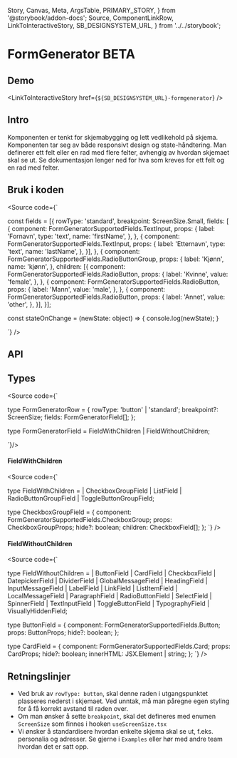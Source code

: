   Story,
  Canvas,
  Meta,
  ArgsTable,
  PRIMARY_STORY,
} from '@storybook/addon-docs';
  Source,
  ComponentLinkRow,
  LinkToInteractiveStory,
  SB_DESIGNSYSTEM_URL,
} from '../../storybook';

<Meta title="Design system/FormGenerator BETA/API" component={FormGenerator} />

# FormGenerator BETA

<ComponentLinkRow githubHref="https://github.com/domstolene/designsystem/tree/master/components/src/components/FormGenerator" />

## Demo

<Canvas>
  <Story id="design-system-formgenerator-beta--default" />
</Canvas>

<LinkToInteractiveStory href={`${SB_DESIGNSYSTEM_URL}-formgenerator`} />

## Intro

Komponenten er tenkt for skjemabygging og lett vedlikehold på skjema. Komponenten tar seg av både responsivt design og state-håndtering.
Man definerer ett felt eller en rad med flere felter, avhengig av hvordan skjemaet skal se ut. Se dokumentasjon lenger ned for hva som kreves for ett felt og en rad med felter.

## Bruk i koden

<Source code={`


const fields = [{
    rowType: 'standard',
    breakpoint: ScreenSize.Small,
    fields: [
    {
        component: FormGeneratorSupportedFields.TextInput,
        props: {
            label: 'Fornavn',
            type: 'text',
            name: 'firstName',
        },
    },
    {
        component: FormGeneratorSupportedFields.TextInput,
        props: {
            label: 'Etternavn',
            type: 'text',
            name: 'lastName',
        },
    }],
},
{
    component: FormGeneratorSupportedFields.RadioButtonGroup,
    props: {
        label: 'Kjønn',
        name: 'kjønn',
    },
    children: [{
        component: FormGeneratorSupportedFields.RadioButton,
        props: {
            label: 'Kvinne',
            value: 'female',
        },
    },
    {
        component: FormGeneratorSupportedFields.RadioButton,
        props: {
            label: 'Mann',
            value: 'male',
        },
    },
    {
        component: FormGeneratorSupportedFields.RadioButton,
        props: {
            label: 'Annet',
            value: 'other',
        },
    }],
}];

const stateOnChange = (newState: object) => {
    console.log(newState);
}

<FormGenerator fields={fields} stateOnChange={stateOnChange} />

`} />

## API

<ArgsTable story={PRIMARY_STORY} />

## Types

<Source code={`

type FormGeneratorRow = {
  rowType: 'button' | 'standard';
  breakpoint?: ScreenSize;
  fields: FormGeneratorField[];
};

type FormGeneratorField = FieldWithChildren | FieldWithoutChildren;

`}/>

#### FieldWithChildren

<Source code={`

type FieldWithChildren =
  | CheckboxGroupField
  | ListField
  | RadioButtonGroupField
  | ToggleButtonGroupField;

type CheckboxGroupField = {
  component: FormGeneratorSupportedFields.CheckboxGroup;
  props: CheckboxGroupProps;
  hide?: boolean;
  children: CheckboxField[];
};
`} />

#### FieldWithoutChildren

<Source code={`

type FieldWithoutChildren =
  | ButtonField
  | CardField
  | CheckboxField
  | DatepickerField
  | DividerField
  | GlobalMessageField
  | HeadingField
  | InputMessageField
  | LabelField
  | LinkField
  | ListItemField
  | LocalMessageField
  | ParagraphField
  | RadioButtonField
  | SelectField
  | SpinnerField
  | TextInputField
  | ToggleButtonField
  | TypographyField
  | VisuallyHiddenField;

type ButtonField = {
  component: FormGeneratorSupportedFields.Button;
  props: ButtonProps;
  hide?: boolean;
};

type CardField = {
  component: FormGeneratorSupportedFields.Card;
  props: CardProps;
  hide?: boolean;
  innerHTML: JSX.Element | string;
};
`} />

## Retningslinjer

- Ved bruk av `rowType: button`, skal denne raden i utgangspunktet plasseres nederst i skjemaet. Ved unntak, må man påregne egen styling for å få korrekt avstand til raden over.
- Om man ønsker å sette `breakpoint`, skal det defineres med enumen `ScreenSize` som finnes i hooken `useScreenSize.tsx`
- Vi ønsker å standardisere hvordan enkelte skjema skal se ut, f.eks. personalia og adresser. Se gjerne i `Examples` eller hør med andre team hvordan det er satt opp.
